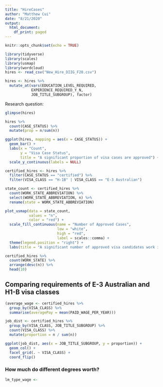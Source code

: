 ```yaml
---
title: "HireCases"
author: "Matthew Cui"
date: "8/21/2020"
output:
  html_document:
    df_print: paged
---
```


```r
knitr::opts_chunk$set(echo = TRUE)
```

```r
library(tidyverse)
library(scales)
library(usmap)
library(wordcloud)
hires <- read_csv("New_Hire_DIIG_F20.csv")
```

```r
hires <- hires %>%
  mutate_at(vars(EDUCATION_LEVEL_REQUIRED,
            EXPERIENCE_REQUIRED_Y_N,
            JOB_TITLE_SUBGROUP), factor)
```

Research question:

```r
glimpse(hires)
```

```r
hires %>% 
  count(CASE_STATUS) %>% 
  mutate(prop = n/sum(n))

ggplot(hires, mapping = aes(x = CASE_STATUS)) +
  geom_bar() +
  labs(x = "Count",
       y = "Visa Case Status",
       title = "A significant proportion of visa cases are approved") +
  scale_y_continuous(labels = NULL)
```

```r
certified_hires <- hires %>% 
  filter(CASE_STATUS == "certified") %>% 
  filter(VISA_CLASS == "H-1B" | VISA_CLASS == "E-3 Australian")
```

```r
state_count <- certified_hires %>% 
  count(WORK_STATE_ABBREVIATION) %>% 
  select(WORK_STATE_ABBREVIATION, n) %>% 
  rename(state = WORK_STATE_ABBREVIATION)

plot_usmap(data = state_count, 
           values = "n", 
           color = "red") + 
  scale_fill_continuous(name = "Number of Approved Cases",
                        low = "white",
                        high = "red",
                        label = scales::comma) + 
  theme(legend.position = "right") +
  labs(title = "A significant number of approved visa candidates work in California")

certified_hires %>% 
  count(WORK_STATE) %>% 
  arrange(desc(n)) %>% 
  head(10)
```

## Comparing requirements of E-3 Australian and H1-B visa classes

```r
(average_wage <- certified_hires %>%
  group_by(VISA_CLASS) %>% 
  summarise(averagePay = mean(PAID_WAGE_PER_YEAR)))
```

```r
job_dist <- certified_hires %>%
  group_by(VISA_CLASS, JOB_TITLE_SUBGROUP) %>% 
  count(VISA_CLASS) %>% 
  mutate(proportion = n / sum(n))

ggplot(job_dist, aes(x = JOB_TITLE_SUBGROUP, y = proportion)) +
  geom_col() +
  facet_grid(. ~ VISA_CLASS) +
  coord_flip()
```
### How much do different degrees worth?
```r
lm_type_wage <-
```
